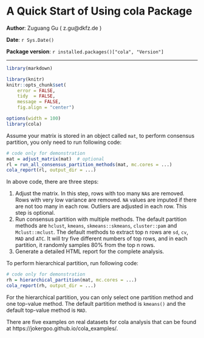 <!--
%\VignetteEngine{knitr}
%\VignetteIndexEntry{1. A Quick Start of Using cola Package}
-->

A Quick Start of Using cola Package
=============================================================

**Author**: Zuguang Gu ( z.gu@dkfz.de )

**Date**: `r Sys.Date()`

**Package version**: `r installed.packages()["cola", "Version"]`

-------------------------------------------------------------

```r
library(markdown)

library(knitr)
knitr::opts_chunk$set(
    error = FALSE,
    tidy  = FALSE,
    message = FALSE,
    fig.align = "center")

options(width = 100)
library(cola)
```

Assume your matrix is stored in an object called `mat`, to perform consensus partition,
you only need to run following code:

```r
# code only for demonstration
mat = adjust_matrix(mat)  # optional
rl = run_all_consensus_partition_methods(mat, mc.cores = ...)
cola_report(rl, output_dir = ...)
```

In above code, there are three steps:

1. Adjust the matrix. In this step, rows with too many `NA`s are removed. Rows with very low variance
are removed. `NA` values are imputed if there are not too many in each row. Outliers are adjusted in each
row. This step is optional.
2. Run consensus partition with multiple methods. The default partition methods are `hclust`,
`kmeans`, `skmeans::skmeans`, `cluster::pam` and `Mclust::mclust`. The default methods to
extract top n rows are `sd`, `cv`, `MAD` and `ATC`. It will try five different numbers of top rows,
and in each partition, it randomly samples 80% from the top n rows.
3. Generate a detailed HTML report for the complete analysis.


To perform hierarchical partition, run following code:

```r
# code only for demonstration
rh = hierarchical_partition(mat, mc.cores = ...)
cola_report(rh, output_dir = ...)
```

For the hierarchical partition, you can only select one partition method and one top-value method.
The default partition method is `kmeans()` and the default top-value method is `MAD`.

There are five examples on real datasets for cola analysis that can be found at https://jokergoo.github.io/cola_examples/.
